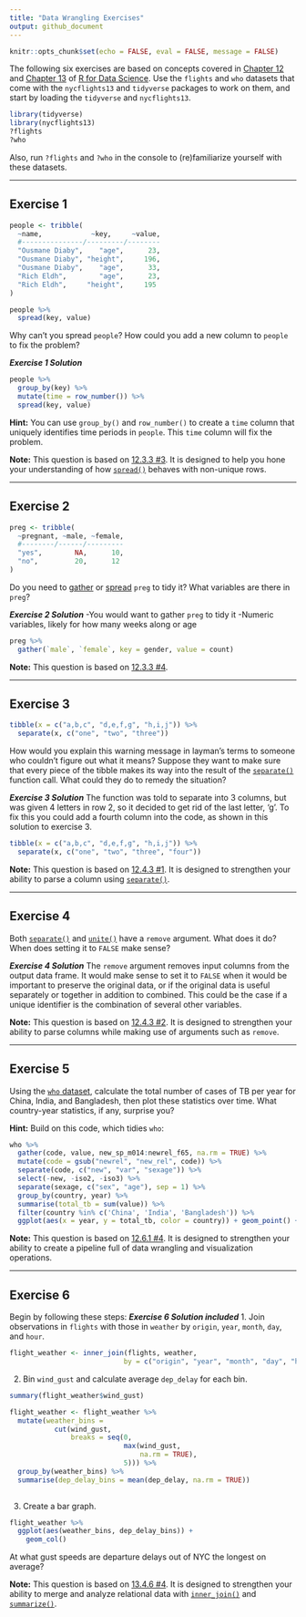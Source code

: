 ```yaml
---
title: "Data Wrangling Exercises"
output: github_document
---
```


```r
knitr::opts_chunk$set(echo = FALSE, eval = FALSE, message = FALSE)
```

The following six exercises are based on concepts covered in 
[Chapter 12][G&W 2017, 12] and [Chapter 13][G&W 2017, 13] of 
[R for Data Science][G&W 2017]. Use the `flights` and `who` datasets that come 
with the `nycflights13` and `tidyverse` packages to work on them, and start by 
loading the `tidyverse` and `nycflights13`.

```r
library(tidyverse)
library(nycflights13)
?flights
?who
```

Also, run `?flights` and `?who` in the console to (re)familiarize yourself with
these datasets.


--- 

## Exercise 1
```r
people <- tribble(
  ~name,            ~key,     ~value,
  #---------------/---------/--------
  "Ousmane Diaby",    "age",      23,
  "Ousmane Diaby", "height",     196,
  "Ousmane Diaby",    "age",      33,
  "Rich Eldh",        "age",      23,
  "Rich Eldh",     "height",     195
)

people %>% 
  spread(key, value)
```

Why can't you spread `people`? How could you add a new column to `people` to fix
the problem?

***Exercise 1 Solution***
```r
people %>% 
  group_by(key) %>% 
  mutate(time = row_number()) %>% 
  spread(key, value)
```

**Hint:** You can use `group_by()` and `row_number()` to create a `time` column
that uniquely identifies time periods in `people`. This `time` column will fix
the problem.

**Note:** This question is based on [12.3.3 #3][G&W 2017, 12.3.3]. It is
designed to help you hone your understanding of how 
[`spread()`][G&W 2017, 12.3.2] behaves with non-unique rows.

---

## Exercise 2
```r
preg <- tribble(
  ~pregnant, ~male, ~female,
  #--------/------/---------
  "yes",        NA,      10,
  "no",         20,      12
)
```

Do you need to [gather][G&W 2017, 12.3.1] or [spread][G&W 2017, 12.3.2] `preg`
to tidy it? What variables are there in `preg`?

***Exercise 2 Solution***
-You would want to gather `preg` to tidy it
-Numeric variables, likely for how many weeks along or age
```r

preg %>% 
  gather(`male`, `female`, key = gender, value = count)

```

**Note:** This question is based on [12.3.3 #4][G&W 2017, 12.3.3].

---

## Exercise 3
```r
tibble(x = c("a,b,c", "d,e,f,g", "h,i,j")) %>% 
  separate(x, c("one", "two", "three"))
```

How would you explain this warning message in layman's terms to someone who
couldn't figure out what it means? Suppose they want to make sure that every
piece of the tibble makes its way into the result of the 
[`separate()`][G&W 2017, 12.4.1] function call. What could they do to remedy the
situation?

***Exercise 3 Solution***
The function was told to separate into 3 columns, but was given 4 letters in row 2, so it decided to get rid of the last letter, 'g'. To fix this you could add a fourth column into the code, as shown in this solution to exercise 3.
```r
tibble(x = c("a,b,c", "d,e,f,g", "h,i,j")) %>% 
  separate(x, c("one", "two", "three", "four"))
```


**Note:** This question is based on [12.4.3 #1][G&W 2017, 12.4.3]. It is
designed to strengthen your ability to parse a column using 
[`separate()`][G&W 2017, 12.4.1].

---

## Exercise 4
Both  [`separate()`][G&W 2017, 12.4.1]  and [`unite()`][G&W 2017, 12.4.2] have a
`remove` argument. What does it do? When does setting it to `FALSE` make sense?

***Exercise 4 Solution***
The `remove` argument removes input columns from the output data frame. It would make sense to set it to `FALSE` when it would be important to preserve the original data, or if the original data is useful separately or together in addition to combined. This could be the case if a unique identifier is the combination of several other variables.

**Note:** This question is based on [12.4.3 #2][G&W 2017, 12.4.3]. It is
designed to strengthen your ability to parse columns while making use of
arguments such as `remove`.

---

## Exercise 5
Using the [`who` dataset][G&W 2017, 12.6], calculate the total number of cases
of TB per year for China, India, and Bangladesh, then plot these statistics
over time. What country-year statistics, if any, surprise you?

**Hint:** Build on this code, which tidies `who`:

```r
who %>%
  gather(code, value, new_sp_m014:newrel_f65, na.rm = TRUE) %>% 
  mutate(code = gsub("newrel", "new_rel", code)) %>%
  separate(code, c("new", "var", "sexage")) %>% 
  select(-new, -iso2, -iso3) %>% 
  separate(sexage, c("sex", "age"), sep = 1) %>% 
  group_by(country, year) %>% 
  summarise(total_tb = sum(value)) %>% 
  filter(country %in% c('China', 'India', 'Bangladesh')) %>% 
  ggplot(aes(x = year, y = total_tb, color = country)) + geom_point() + geom_line()
```

**Note:** This question is based on [12.6.1 #4][G&W 2017, 12.6.1]. It is
designed to strengthen your ability to create a pipeline full of data wrangling
and visualization operations.

---

## Exercise 6
Begin by following these steps:
***Exercise 6 Solution included***
1. Join observations in `flights` with those in `weather` by `origin`, `year`,
`month`, `day`, and `hour`.  

```r
flight_weather <- inner_join(flights, weather, 
                            by = c("origin", "year", "month", "day", "hour"))
```

2. Bin `wind_gust` and calculate average `dep_delay` for each bin.  

```r
summary(flight_weather$wind_gust)

flight_weather <- flight_weather %>% 
  mutate(weather_bins = 
           cut(wind_gust, 
               breaks = seq(0, 
                            max(wind_gust, 
                                na.rm = TRUE), 
                            5))) %>% 
  group_by(weather_bins) %>% 
  summarise(dep_delay_bins = mean(dep_delay, na.rm = TRUE))
  
```

3. Create a bar graph.

```r
flight_weather %>% 
  ggplot(aes(weather_bins, dep_delay_bins)) +
    geom_col()
```


At what gust speeds are departure delays out of NYC the longest on average?

**Note:** This question is based on [13.4.6 #4][G&W 2017, 13.4.6]. It is
designed to strengthen your ability to merge and analyze relational data with
[`inner_join()`][G&W 2017, 13.4.2] and [`summarize()`][G&W 2017, 5.6].

[G&W 2017]: http://r4ds.had.co.nz/
[G&W 2017, 5.6]: http://r4ds.had.co.nz/transform.html#grouped-summaries-with-summarise
[G&W 2017, 12]: http://r4ds.had.co.nz/tidy-data.html
[G&W 2017, 12.3.1]: http://r4ds.had.co.nz/tidy-data.html#gathering
[G&W 2017, 12.3.2]: http://r4ds.had.co.nz/tidy-data.html#spreading
[G&W 2017, 12.3.3]: http://r4ds.had.co.nz/tidy-data.html#exercises-22
[G&W 2017, 12.4.1]: http://r4ds.had.co.nz/tidy-data.html#separate
[G&W 2017, 12.4.2]: http://r4ds.had.co.nz/tidy-data.html#unite
[G&W 2017, 12.4.3]: http://r4ds.had.co.nz/tidy-data.html#exercises-23
[G&W 2017, 12.6]: http://r4ds.had.co.nz/tidy-data.html#case-study
[G&W 2017, 12.6.1]: http://r4ds.had.co.nz/tidy-data.html#exercises-25
[G&W 2017, 13]: http://r4ds.had.co.nz/relational-data.html
[G&W 2017, 13.4.2]: http://r4ds.had.co.nz/relational-data.html#inner-join
[G&W 2017, 13.4.6]: http://r4ds.had.co.nz/relational-data.html#exercises-28